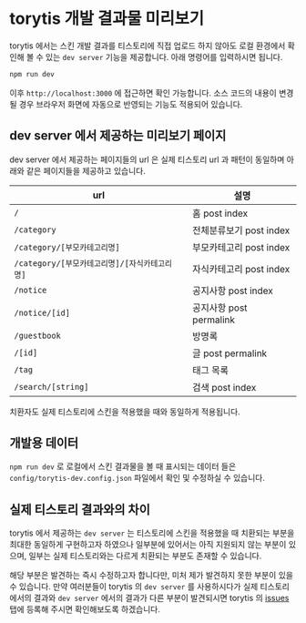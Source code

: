 # torytis 개발 결과물 미리보기

torytis 에서는 스킨 개발 결과를 티스토리에 직접 업로드 하지 않아도 로컬 환경에서 확인해 볼 수 있는 `dev server` 기능을 제공합니다. 아래 명령어를 입력하시면 됩니다.

```bash
npm run dev
```

이후 `http://localhost:3000` 에 접근하면 확인 가능합니다.
소스 코드의 내용이 변경될 경우 브라우저 화면에 자동으로 반영되는 기능도 적용되어 있습니다.

## dev server 에서 제공하는 미리보기 페이지

dev server 에서 제공하는 페이지들의 url 은 실제 티스토리 url 과 패턴이 동일하며 아래와 같은 페이지들을 제공하고 있습니다.

| url                                           | 설명                    |
| --------------------------------------------- | ----------------------- |
| `/`                                           | 홈 post index           |
| `/category`                                   | 전체분류보기 post index |
| `/category/[부모카테고리명]`                  | 부모카테고리 post index |
| `/category/[부모카테고리명]/[자식카테고리명]` | 자식카테고리 post index |
| `/notice`                                     | 공지사항 post index     |
| `/notice/[id]`                                | 공지사항 post permalink |
| `/guestbook`                                  | 방명록                  |
| `/[id]`                                       | 글 post permalink       |
| `/tag`                                        | 태그 목록               |
| `/search/[string]`                            | 검색 post index         |

치환자도 실제 티스토리에 스킨을 적용했을 때와 동일하게 적용됩니다.

## 개발용 데이터

`npm run dev` 로 로컬에서 스킨 결과물을 볼 때 표시되는 데이터 들은 `config/torytis-dev.config.json` 파일에서 확인 및 수정하실 수 있습니다.

## 실제 티스토리 결과와의 차이

torytis 에서 제공하는 `dev server` 는 티스토리에 스킨을 적용했을 때 치환되는 부분을 최대한 동일하게 구현하고자 하였으나 일부분에 있어서는 아직 지원되지 않는 부분이 있으며, 일부는 실제 티스토리와는 다르게 치환되는 부분도 존재할 수 있습니다.

해당 부분은 발견하는 즉시 수정하고자 합니다만, 미처 제가 발견하지 못한 부분이 있을 수 있습니다. 만약 여러분들이 torytis 의 `dev server` 를 사용하시다가 실제 티스토리에서의 결과와 `dev server` 에서의 결과가 다른 부분이 발견되시면 torytis 의 [issues](https://github.com/wisdomstar94/torytis/issues) 탭에 등록해 주시면 확인해보도록 하겠습니다.
